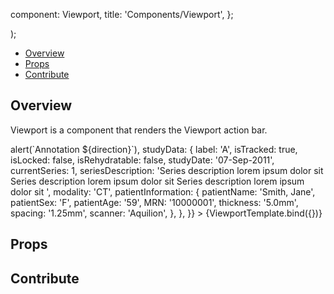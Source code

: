 

  component: Viewport,
  title: 'Components/Viewport',
};

<Meta title="Components/Viewport" component={Viewport} />

  <div className="h-40 bg-primary-dark">
    <Viewport {...args} />
  </div>
);

<Heading title="Viewport" componentRelativePath="Viewport/Viewport.tsx" />

- [Overview](#overview)
- [Props](#props)
- [Contribute](#contribute)

## Overview

Viewport is a component that renders the Viewport action bar.

<Canvas>
  <Story
    name="Overview"
    args={{
      viewportIndex: 0,
      onSeriesChange: direction => alert(`Annotation ${direction}`),
      studyData: {
        label: 'A',
        isTracked: true,
        isLocked: false,
        isRehydratable: false,
        studyDate: '07-Sep-2011',
        currentSeries: 1,
        seriesDescription:
          'Series description lorem ipsum dolor sit Series description lorem ipsum dolor sit Series description lorem ipsum dolor sit ',
        modality: 'CT',
        patientInformation: {
          patientName: 'Smith, Jane',
          patientSex: 'F',
          patientAge: '59',
          MRN: '10000001',
          thickness: '5.0mm',
          spacing: '1.25mm',
          scanner: 'Aquilion',
        },
      },
    }}
  >
    {ViewportTemplate.bind({})}
  </Story>
</Canvas>

## Props

<ArgsTable of={Viewport} />

## Contribute

<Footer componentRelativePath="Viewport/__stories__/Viewport.stories.mdx" />
